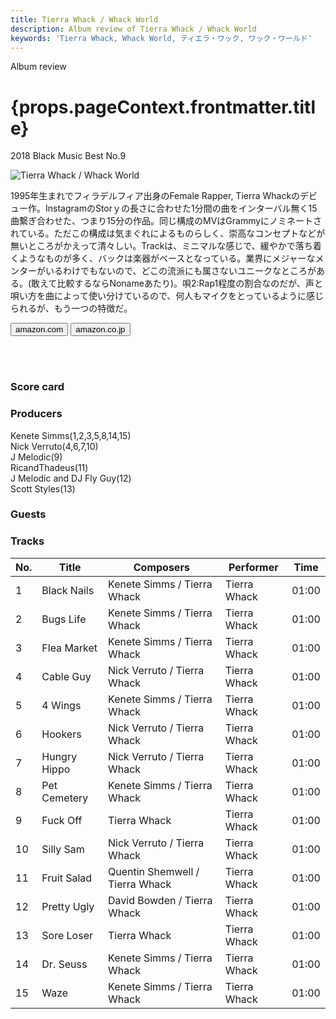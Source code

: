 ```yaml
---
title: Tierra Whack / Whack World
description: Album review of Tierra Whack / Whack World
keywords: 'Tierra Whack, Whack World, ティエラ・ワック, ワック・ワールド'
---
```




<p className="largeP">Album review</p>
<h1 className="h1--no--margin">{props.pageContext.frontmatter.title}</h1>
<p className="largeP"><Link to="/best50/2018/">2018 Black Music Best No.9</Link></p>

<Row  className="image-card-group">
	<Column colMd={"3"} colLg={"4"} noGutterMdLeft="">
       <ImageCard>

![Tierra Whack / Whack World](../../images/cd/tierrawhack1L.jpg)

</ImageCard>
	</Column>
	<Column colMd={"4"} colLg={"8"} noGutterMdLeft="">
	<p>
	1995年生まれでフィラデルフィア出身のFemale Rapper, Tierra Whackのデビュー作。InstagramのStorｙの長さに合わせた1分間の曲をインターバル無く15曲繋ぎ合わせた、つまり15分の作品。同じ構成のMVはGrammyにノミネートされている。ただこの構成は気まぐれによるものらしく、崇高なコンセプトなどが無いところがかえって清々しい。Trackは、ミニマルな感じで、緩やかで落ち着くようなものが多く、バックは楽器がベースとなっている。業界にメジャーなメンターがいるわけでもないので、どこの流派にも属さないユニークなところがある。(敢えて比較するならNonameあたり)。唄2:Rap1程度の割合なのだが、声と唄い方を曲によって使い分けているので、何人もマイクをとっているように感じられるが、もう一つの特徴だ。
	</p>
	<div>
	  <Button className="button-right-mergin"  href="https://amzn.to/3egRcAN" kind="primary" size="small" renderIcon={ArrowUpRight24}>
      amazon.com
    </Button>
    <Button className="button-right-mergin"  href="https://amzn.to/3hMYbUf" kind="secondary" size="small" renderIcon={ArrowUpRight24}>
      amazon.co.jp
    </Button>
	</div>
	<a style="display:inline-block;overflow:hidden;background:url(https://linkmaker.itunes.apple.com/ja-jp/lockup.svg?releaseDate=2018-05-30&kind=album&bubble=apple_music&style=mono-black) no-repeat;width:180px;height:45px;" href="https://geo.music.apple.com/jp/album/whack-world/1388073103?mt=1&app=music&ls=1&at=11lcug"></a>
	<a style="display:inline-block;overflow:hidden;background:url(https://linkmaker.itunes.apple.com/ja-jp/badge-lrg.svg?releaseDate=2018-05-30T00:00:00Z&kind=album&bubble=itunes_music) no-repeat;width:140px;height:45px;" href="https://geo.music.apple.com/jp/album/whack-world/1388073103?app=itunes&at=11lcug"></a>
	</Column>
</Row>
<Row >
	<Column colMd={"4"} colLg={"4"} noGutterMdLeft="">
<div>
    <h3>Score card</h3>
	<SliderJS1 value="3" />
    <SliderJS2 value="2" />
	<SliderJS3 value="1" />
    <SliderJS4 value="8" />
</div>
</Column>
<Column colMd={"8"} colLg={"8"} noGutterMdLeft="">
<div>
<h3>Producers</h3>
<p>
Kenete Simms(1,2,3,5,8,14,15)
<br/>Nick Verruto(4,6,7,10)
<br/>J Melodic(9)
<br/>RicandThadeus(11)
<br/>J Melodic and DJ Fly Guy(12)
<br/>Scott Styles(13)
</p>
<h3>Guests</h3>
<p>
</p>
</div>
</Column>
</Row>

<h3>Tracks</h3>

| No. |	 Title       |	 Composers                     | Performer    |	 Time |
| --- |	------------ | ------------------------------- | ------------ | ----- |
| 1	  |	Black Nails  | Kenete Simms / Tierra Whack     | Tierra Whack |	01:00 |
| 2	  |	Bugs Life    | Kenete Simms / Tierra Whack     | Tierra Whack |	01:00 |
| 3	  |	Flea Market  | Kenete Simms / Tierra Whack     | Tierra Whack |	01:00 |
| 4	  |	Cable Guy    | Nick Verruto / Tierra Whack     | Tierra Whack |	01:00 |
| 5	  |	4 Wings      | Kenete Simms / Tierra Whack     | Tierra Whack |	01:00 |
| 6	  |	Hookers      | Nick Verruto / Tierra Whack     | Tierra Whack |	01:00 |
| 7	  |	Hungry Hippo | Nick Verruto / Tierra Whack     | Tierra Whack |	01:00 |
| 8	  |	Pet Cemetery | Kenete Simms / Tierra Whack     | Tierra Whack |	01:00 |
| 9	  |	Fuck Off     | Tierra Whack                    | Tierra Whack |	01:00 |
| 10  |	Silly Sam    | Nick Verruto / Tierra Whack     | Tierra Whack |	01:00 |
| 11  |	Fruit Salad  | Quentin Shemwell / Tierra Whack | Tierra Whack |	01:00 |
| 12  |	Pretty Ugly  | David Bowden / Tierra Whack     | Tierra Whack |	01:00 |
| 13  |	Sore Loser   | Tierra Whack                    | Tierra Whack |	01:00 |
| 14  |	Dr. Seuss    | Kenete Simms / Tierra Whack     | Tierra Whack |	01:00 |
| 15  |	Waze         | Kenete Simms / Tierra Whack     | Tierra Whack |	01:00 |
